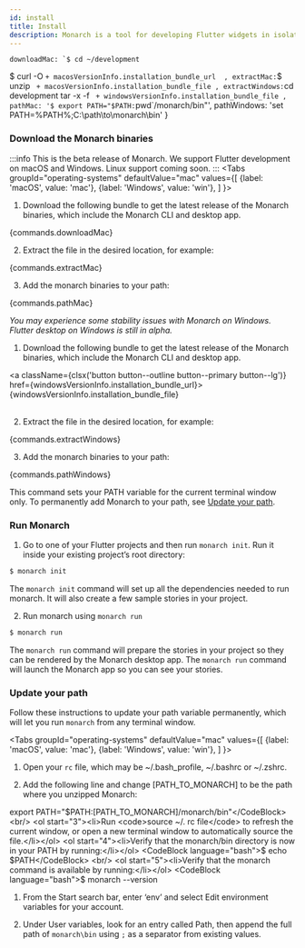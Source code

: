 ```yaml
---
id: install
title: Install
description: Monarch is a tool for developing Flutter widgets in isolation. It makes it super easy to build widgets for complex UIs.
---
```




    downloadMac: `$ cd ~/development
$ curl -O ` + macosVersionInfo.installation_bundle_url 
    ,
    extractMac: `$ unzip ` + macosVersionInfo.installation_bundle_file
    ,
    extractWindows:`cd development
tar -x -f ` + windowsVersionInfo.installation_bundle_file
    ,
    pathMac: '$ export PATH="$PATH:`pwd`/monarch/bin"',
    pathWindows: 'set PATH=%PATH%;C:\\path\\to\\monarch\\bin'
}

### Download the Monarch binaries
:::info
This is the beta release of Monarch. We support Flutter development on macOS and Windows.
Linux support coming soon.
:::
<Tabs
  groupId="operating-systems"
  defaultValue="mac"
  values={[
    {label: 'macOS', value: 'mac'},
    {label: 'Windows', value: 'win'},
  ]
}>
  <TabItem value="mac">
    <ol><li>Download the following bundle to get the latest release of the Monarch
binaries, which include the Monarch CLI and desktop app. </li></ol>
    <CodeBlock language="bash">{commands.downloadMac}</CodeBlock>
    <br/>
    <ol start="2"><li>Extract the file in the desired location, for example:</li></ol>
    <CodeBlock language="bash">{commands.extractMac}</CodeBlock>
    <br/>
    <ol start="3"><li>Add the monarch binaries to your path:</li></ol>
    <CodeBlock language="bash">{commands.pathMac}</CodeBlock>
  </TabItem>
  <TabItem value="win">
    <p><i>You may experience some stability issues with Monarch on Windows. Flutter desktop on Windows is still in alpha.</i></p>
    <ol><li>Download the following bundle to get the latest release of the Monarch
binaries, which include the Monarch CLI and desktop app. </li></ol>
    <div>
      <a 
        className={clsx('button button--outline button--primary button--lg')}
        href={windowsVersionInfo.installation_bundle_url}>{windowsVersionInfo.installation_bundle_file}</a>
    </div>
    <br/>
    <ol start="2"><li>Extract the file in the desired location, for example:</li></ol>
    <CodeBlock language="bash">{commands.extractWindows}</CodeBlock>
    <br/>
    <ol start="3"><li>Add the monarch binaries to your path:</li></ol>
    <CodeBlock language="bash">{commands.pathWindows}</CodeBlock>
  </TabItem>
</Tabs>

This command sets your PATH variable for the current terminal window only. To 
permanently add Monarch to your path, see [Update your path](#update-your-path).

### Run Monarch
1. Go to one of your Flutter projects and then run `monarch init`. Run it inside 
your existing project’s root directory:
```bash
$ monarch init
```
The `monarch init` command will set up all the dependencies needed to run monarch. 
It will also create a few sample stories in your project.

2. Run monarch using `monarch run`
```bash
$ monarch run
```
The `monarch run` command will prepare the stories in your project so they can
be rendered by the Monarch desktop app. The `monarch run` command will launch
the Monarch app so you can see your stories. 


### Update your path
Follow these instructions to update your path variable permanently, which will 
let you run `monarch` from any terminal window.

<Tabs
  groupId="operating-systems"
  defaultValue="mac"
  values={[
    {label: 'macOS', value: 'mac'},
    {label: 'Windows', value: 'win'},
  ]
}>
  <TabItem value="mac">
    <ol start="1"><li>Open your <code>rc</code> file, which may be ~/.bash_profile, ~/.bashrc or ~/.zshrc.</li></ol>
    <ol start="2"><li>Add the following line and change [PATH_TO_MONARCH] to be the path where you unzipped Monarch:</li></ol>
    <CodeBlock language="bash">export PATH="$PATH:[PATH_TO_MONARCH]/monarch/bin"</CodeBlock>
    <br/>
    <ol start="3"><li>Run <code>source ~/. rc file</code> to refresh the current window, or open a new terminal window to automatically source the file.</li></ol>
    <ol start="4"><li>Verify that the monarch/bin directory is now in your PATH by running:</li></ol>
    <CodeBlock language="bash">$ echo $PATH</CodeBlock>
    <br/>
    <ol start="5"><li>Verify that the monarch command is available by running:</li></ol>
    <CodeBlock language="bash">$ monarch --version</CodeBlock>
    <br/>
  </TabItem>
  <TabItem value="win">
    <ol start="1"><li>From the Start search bar, enter ‘env’ and select Edit environment variables for your account.</li></ol>
    <ol start="2"><li>Under User variables, look for an entry called Path, then append the full path of <code>monarch\bin</code> using <code>;</code> as a separator from existing values.</li></ol>
  </TabItem>
</Tabs>